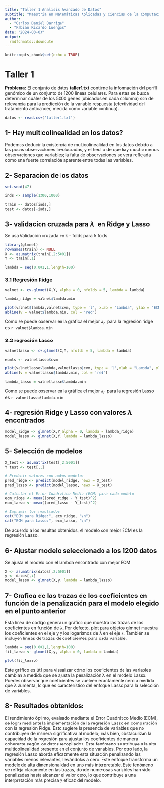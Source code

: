 ```yaml
---
title: "Taller 1 Analisis Avanzado de Datos"
subtitle: "Maestria en Matemáticas Aplicadas y Ciencias de la Computación"
author: 
  - "Carlos Daniel Barriga"
  - "Fabian Ricardo Luengas"
date: "2024-03-03"
output:
  rmdformats::downcute
---
```


```r
knitr::opts_chunk$set(echo = TRUE)
```

# Taller 1

**Problema:**
El conjunto de datos **taller1.txt** contiene la información del perfíl genómico de un conjunto de 1200 líneas celulares. Para estas se busca determinar cuáles de los 5000 genes (ubicados en cada columna) son de relevancia para la predicción de la variable respuesta (efectividad del tratamiento anticancer, medida como variable continua).

```r
datos <- read.csv('taller1.txt')
```

## 1- Hay multicolinealidad en los datos?

Podemos deducir la existencia de multicolinealidad en los datos debido a las pocas observaciones involucradas, y el hecho de que hay mucho menos observaciones que variables; la falta de observaciones se verá reflejada como una fuerte correlación aparente entre todas las variables.

## 2- Separacion de los datos

```r
set.seed(47)

inds <- sample(1200,1000)

train <- datos[inds,]
test <- datos[-inds,]

```

## 3- validacion cruzada para $\lambda\ $ en Ridge y Lasso

Se usa Validación cruzada en k - folds para 5 folds

```r
library(glmnet)
rownames(train) <- NULL
X <- as.matrix(train[,2:5001])
Y <- train[,1]

lambda = seq(0.001,1,length=100)
```


### 3.1 Regresión Ridge

```r

valnet <- cv.glmnet(X,Y, alpha = 0, nfolds = 5, lambda = lambda)

lambda_ridge = valnet$lambda.min
```

```r

plot(valnet$lambda,valnet$cvm, type = 'l', xlab = "Lambda", ylab = "ECM")
abline(v = valnet$lambda.min, col = 'red')

```

Como se puede observar en la gráfica el mejor $\lambda_r\ $ para la regresión ridge es `r valnet$lambda.min`

### 3.2 regresión Lasso

```r

valnetlasso <- cv.glmnet(X,Y, nfolds = 5, lambda = lambda)

ecmls <- valnetlasso$cvm
```

```r

plot(valnetlasso$lambda,valnetlasso$cvm, type = 'l',xlab = "Lambda", ylab = "ECM")
abline(v = valnetlasso$lambda.min, col = 'red')

lambda_lasso = valnetlasso$lambda.min

```

Como se puede observar en la gráfica el mejor $\lambda_l\ $ para la regresión Lasso es `r valnetlasso$lambda.min`

## 4- regresión Ridge y Lasso con valores $\lambda\ $ encontrados

```r
model_ridge <- glmnet(X,Y,alpha = 0, lambda = lambda_ridge)
model_lasso <- glmnet(X,Y, lambda = lambda_lasso)
```

## 5- Selección de modelos

```r
X_test <- as.matrix(test[,2:5001])
Y_test <- test[,1]

# Predecir valores con ambos modelos
pred_ridge <- predict(model_ridge, newx = X_test)
pred_lasso <- predict(model_lasso, newx = X_test)

# Calcular el Error Cuadrático Medio (ECM) para cada modelo
ecm_ridge <- mean((pred_ridge - Y_test)^2)
ecm_lasso <- mean((pred_lasso - Y_test)^2)

# Imprimir los resultados
cat("ECM para Ridge:", ecm_ridge, "\n")
cat("ECM para Lasso:", ecm_lasso, "\n")
```
De acuerdo a los resultas obtenidos, el modelo con mejor ECM es la regresión Lasso.


## 6- Ajustar modelo seleccionado a los 1200 datos

Se ajusta el modelo con el lambda encontrado con mejor ECM
```r
X <- as.matrix(datos[,2:5001])
y <- datos[,1]
model_lasso <- glmnet(X,y, lambda = lambda_lasso)
```


## 7- Grafica de las trazas de los coeficientes en función de la penalización para el modelo elegido en el punto anterior

Esta línea de código genera un gráfico que muestra las trazas de los coeficientes en función de λ. Por defecto, plot para objetos glmnet muestra los coeficientes en el eje y y los logaritmos de λ en el eje x. También se incluyen líneas de trazas de coeficientes para cada variable.
```r
lambda = seq(0.001,1,length=100)
fit_lasso <- glmnet(X,y, alpha = 0, lambda = lambda)

plot(fit_lasso)
```
Este gráfico es útil para visualizar cómo los coeficientes de las variables cambian a medida que se ajusta la penalización λ en el modelo Lasso. Puedes observar qué coeficientes se vuelven exactamente cero a medida que λ aumenta, lo que es característico del enfoque Lasso para la selección de variables.


## 8- Resultados obtenidos:
El rendimiento óptimo, evaluado mediante el Error Cuadrático Medio (ECM), se logra mediante la implementación de la regresión Lasso en comparación con la regresión Ridge. Esto sugiere la presencia de variables que no contribuyen de manera significativa al modelo; más bien, obstaculizan la capacidad de la regresión para ajustar los coeficientes de manera coherente según los datos recopilados. Este fenómeno se atribuye a la alta multicolinealidad presente en el conjunto de variables. Por otro lado, la regresión Lasso aborda eficazmente esta situación penalizando las variables menos relevantes, llevándolas a cero. Este enfoque transforma un modelo de alta dimensionalidad en uno más interpretable. Este fenómeno se refleja claramente en las trazas, donde numerosas variables han sido penalizadas hasta alcanzar el valor cero, lo que contribuye a una interpretación más precisa y eficaz del modelo. 


